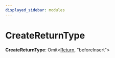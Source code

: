 ```yaml
---
displayed_sidebar: modules
---
```



# CreateReturnType

 **CreateReturnType**: Omit&#60;[Return](../classes/fulfillment.Return.mdx), "beforeInsert"&#62;
